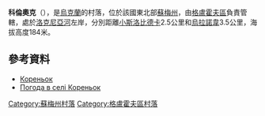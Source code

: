 {{coord|51|47|48|N|34|18|49|E|scale:100000_region:UA|display=title}}

'''科倫奧克'''（{{lang-uk|Кореньок}}），是[[烏克蘭|烏克蘭]]的村落，位於該國東北部[[蘇梅州|蘇梅州]]，由[[格盧霍夫區|格盧霍夫區]]負責管轄，處於[[洛克尼亞河_(克列文河支流)|洛克尼亞河]]左岸，分別距離[[小斯洛比德卡_(格盧霍夫區)|小斯洛比德卡]]2.5公里和[[烏拉諾韋|烏拉諾韋]]3.5公里，海拔高度184米。

==參考資料==
* [http://w1.c1.rada.gov.ua/pls/z7502/A005?rdat1=02.02.2010&rf7571=28955 Кореньок]
* [http://weather.in.ua/ua/symskaja/11456 Погода в селі Кореньок] {{Wayback|url=http://weather.in.ua/ua/symskaja/11456 |date=20111219224708 }}

{{DEFAULTSORT:Кореньок}}

[[Category:蘇梅州村落|Category:蘇梅州村落]]
[[Category:格盧霍夫區村落|Category:格盧霍夫區村落]]


{{Sumy-geo-stub}}